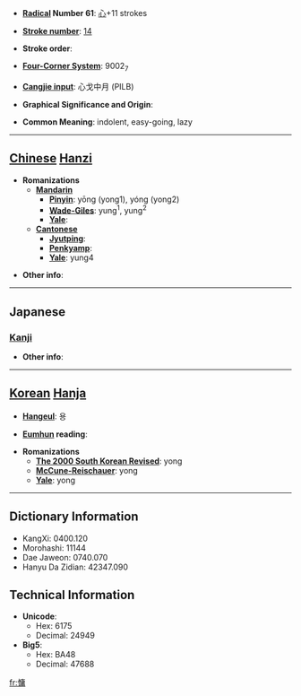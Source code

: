 * '''[[Wiktionary:Chinese radical index| Radical]] Number 61''': [[Wiktionary:Chinese radical index 心|心]]+11 strokes

* '''[[Wiktionary:Chinese total strokes index|Stroke number]]''': [[Wiktionary:Chinese total strokes index 14|14]]

* '''Stroke order''': 

* '''[[Wiktionary:Chinese four corner index|Four-Corner System]]''': 9002<sub>7</sub>

* '''[[Wiktionary:Chinese Cangjie index|Cangjie input]]''': 心戈中月 (PILB)

* '''Graphical Significance and Origin''': 

* '''Common Meaning''': indolent, easy-going, lazy

----

== [[Chinese]] [[Hanzi]] ==

* '''Romanizations'''
** '''[[Mandarin]]'''
*** '''[[Pinyin]]''': yōng (yong1), yóng (yong2)
*** '''[[Wade-Giles]]''': yung<sup>1</sup>, yung<sup>2</sup>
*** '''[[Yale]]''': 
** '''[[Cantonese]]'''
*** '''[[Jyutping]]''':
*** '''[[Penkyamp]]''': 
*** '''[[Yale]]''': yung4

* '''Other info''': 

----

==Japanese==
===[[Kanji]]===
{{kanji|on readings=[[よう]] (yō), [[しょう]] (shō)
|kun readings=[[ものうい]] (monoui)
}}

* '''Other info''':  

----

== [[Korean]] [[Hanja]] ==

* '''[[Hangeul]]''': 용

* '''[[Eumhun]] reading''': 

* '''Romanizations'''
** '''[[The 2000 South Korean Revised Romanization|The 2000 South Korean Revised]]''': yong
** '''[[McCune-Reischauer]]''': yong
** '''[[Yale]]''': yong

----

== Dictionary Information ==

* KangXi: 0400.120
* Morohashi: 11144
* Dae Jaweon: 0740.070
* Hanyu Da Zidian: 42347.090

== Technical Information ==

* '''Unicode''':
** Hex: 6175
** Decimal: 24949
* '''Big5''':
** Hex: BA48
** Decimal: 47688

[[fr:慵]]